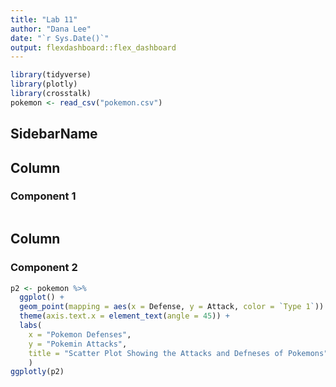 ```yaml
---
title: "Lab 11"
author: "Dana Lee"
date: "`r Sys.Date()`"
output: flexdashboard::flex_dashboard
---
```


```r
library(tidyverse)
library(plotly)
library(crosstalk)
pokemon <- read_csv("pokemon.csv")
```

SidebarName {.sidebar}
----------------------

Column
-------------------------------------

### Component 1

```r
```

Column
-------------------------------------

### Component 2

```r
p2 <- pokemon %>%
  ggplot() + 
  geom_point(mapping = aes(x = Defense, y = Attack, color = `Type 1`)) +
  theme(axis.text.x = element_text(angle = 45)) +
  labs(
    x = "Pokemon Defenses",
    y = "Pokemin Attacks",
    title = "Scatter Plot Showing the Attacks and Defneses of Pokemons"
    )
ggplotly(p2)
```